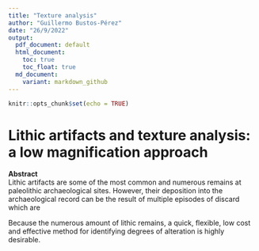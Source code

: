 ```yaml
---
title: "Texture analysis"
author: "Guillermo Bustos-Pérez"
date: "26/9/2022"
output: 
  pdf_document: default   
  html_document: 
    toc: true
    toc_float: true  
  md_document:
    variant: markdown_github
---
```


```r
knitr::opts_chunk$set(echo = TRUE)
```

# Lithic artifacts and texture analysis: a low magnification approach   

**Abstract**   
Lithic artifacts are some of the most common and numerous remains at paleolithic archaeological sites. However, their deposition into the archaeological record can be the result of multiple episodes of discard which are 

Because the numerous amount of lithic remains, a quick, flexible, low cost and effective method for identifying degrees of alteration is highly desirable. 


